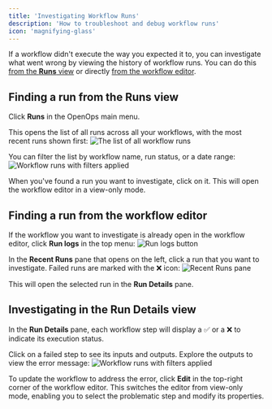 ```yaml
---
title: 'Investigating Workflow Runs'
description: 'How to troubleshoot and debug workflow runs'
icon: 'magnifying-glass'
---
```


If a workflow didn't execute the way you expected it to, you can investigate what went wrong by viewing the history of workflow runs. You can do this [from the **Runs** view](#finding-a-run-from-the-runs-view) or directly [from the workflow editor](#finding-a-run-from-the-workflow-editor).

## Finding a run from the Runs view

Click **Runs** in the OpenOps main menu.

This opens the list of all runs across all your workflows, with the most recent runs shown first:
![The list of all workflow runs](/images/runs-default.png)

You can filter the list by workflow name, run status, or a date range:
![Workflow runs with filters applied](/images/runs-filters.png)

When you've found a run you want to investigate, click on it. This will open the workflow editor in a view-only mode.

## Finding a run from the workflow editor

If the workflow you want to investigate is already open in the workflow editor, click **Run logs** in the top menu:
![Run logs button](/images/workflow-editor-run-logs.png)

In the **Recent Runs** pane that opens on the left, click a run that you want to investigate. Failed runs are marked with the ❌ icon:
![Recent Runs pane](/images/workflow-editor-recent-runs.png)

This will open the selected run in the **Run Details** pane.

## Investigating in the Run Details view

In the **Run Details** pane, each workflow step will display a ✅ or a ❌ to indicate its execution status.

Click on a failed step to see its inputs and outputs. Explore the outputs to view the error message:
![Workflow runs with filters applied](/images/run-details-error.png)

To update the workflow to address the error, click **Edit** in the top-right corner of the workflow editor. This switches the editor from view-only mode, enabling you to select the problematic step and modify its properties.

